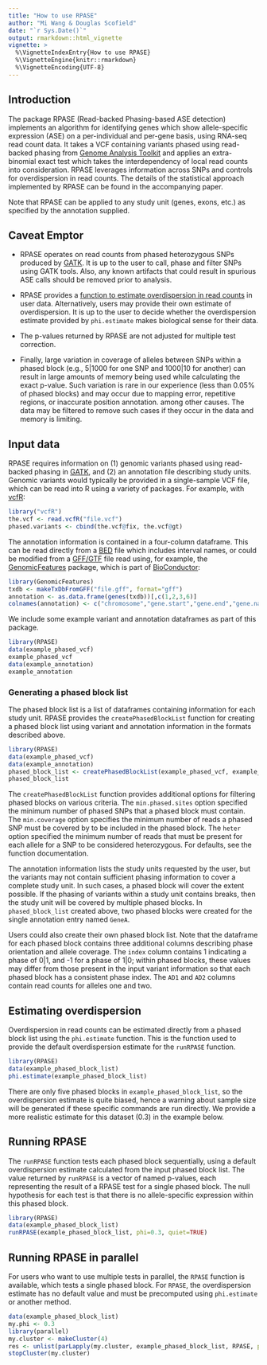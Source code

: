 ---
title: "How to use RPASE"
author: "Mi Wang & Douglas Scofield"
date: "`r Sys.Date()`"
output: rmarkdown::html_vignette
vignette: >
  %\VignetteIndexEntry{How to use RPASE}
  %\VignetteEngine{knitr::rmarkdown}
  %\VignetteEncoding{UTF-8}
---


## Introduction

The package RPASE (Read-backed Phasing-based ASE detection) implements an algorithm for identifying genes which show allele-specific expression (ASE) on a per-individual and per-gene basis, using RNA-seq read count data. It takes a VCF containing variants phased using read-backed phasing from [Genome Analysis Toolkit][GATK] and applies an extra-binomial exact test which takes the interdependency of local read counts into consideration.  RPASE leverages information across SNPs and controls for overdispersion in read counts.  The details of the statistical approach implemented by RPASE can be found in the accompanying paper.

Note that RPASE can be applied to any study unit (genes, exons, etc.) as specified by the annotation supplied.

##	Caveat Emptor

* RPASE operates on read counts from phased heterozygous SNPs produced by [GATK][GATK]. It is up to the user to call, phase and filter SNPs using GATK tools. Also, any known artifacts that could result in spurious ASE calls should be removed prior to analysis.

* RPASE provides a [function to estimate overdispersion in read counts](#estimating-overdispersion) in user data.  Alternatively, users may provide their own estimate of overdispersion.  It is up to the user to decide whether the overdispersion estimate provided by `phi.estimate` makes biological sense for their data.

* The p-values returned by RPASE are not adjusted for multiple test correction.

* Finally, large variation in coverage of alleles between SNPs within a phased block (e.g., 5|1000 for one SNP and 1000|10 for another) can result in large amounts of memory being used while calculating the exact p-value.  Such variation is rare in our experience (less than 0.05% of phased blocks) and may occur due to mapping error, repetitive regions, or inaccurate position annotation. among other causes.  The data may be filtered to remove such cases if they occur in the data and memory is limiting.

## Input data              

RPASE requires information on (1) genomic variants phased using read-backed phasing in [GATK][GATK], and (2) an annotation file describing study units.  Genomic variants would typically be provided in a single-sample VCF file, which can be read into R using a variety of packages.  For example, with [vcfR][vcfR]:

```{r, eval=FALSE}
library("vcfR")
the.vcf <- read.vcfR("file.vcf")
phased.variants <- cbind(the.vcf@fix, the.vcf@gt)
```

The annotation information is contained in a four-column dataframe.  This can be read directly from a [BED][BED] file which includes interval names, or could be modified from a [GFF/GTF][GFFGTF] file read using, for example, the [GenomicFeatures][GenomicFeatures] package, which is part of [BioConductor][BioConductor]:

```{r, eval=FALSE}
library(GenomicFeatures)
txdb <- makeTxDbFromGFF("file.gff", format="gff")
annotation <- as.data.frame(genes(txdb))[,c(1,2,3,6)]
colnames(annotation) <- c("chromosome","gene.start","gene.end","gene.name")
```

We include some example variant and annotation dataframes as part of this package.

```{r}
library(RPASE)
data(example_phased_vcf)
example_phased_vcf
data(example_annotation)
example_annotation
```

### Generating a phased block list

The phased block list is a list of dataframes containing information for each study unit.  RPASE provides the `createPhasedBlockList` function for creating a phased block list using variant and annotation information in the formats described above.

```{r}
library(RPASE)
data(example_phased_vcf)
data(example_annotation)
phased_block_list <- createPhasedBlockList(example_phased_vcf, example_annotation)
phased_block_list
```

The `createPhasedBlockList` function provides additional options for filtering phased blocks on various criteria.  The `min.phased.sites` option specified the minimum number of phased SNPs that a phased block must contain.  The `min.coverage` option specifies the minimum number of reads a phased SNP must be covered by to be included in the phased block.  The `heter` option specified the minimum number of reads that must be present for each allele for a SNP to be considered heterozygous.  For defaults, see the function documentation.

The annotation information lists the study units requested by the user, but the variants may not contain sufficient phasing information to cover a complete study unit.  In such cases, a phased block will cover the extent possible.  If the phasing of variants within a study unit contains breaks, then the study unit will be covered by multiple phased blocks.  In `phased_block_list` created above, two phased blocks were created for the single annotation entry named `GeneA`.

Users could also create their own phased block list.  Note that the dataframe for each phased block contains three additional columns describing phase orientation and allele coverage.
The `index` column contains 1 indicating a phase of 0|1, and -1 for a phase of 1|0; within phased blocks, these values may differ from those present in the input variant information so that each phased block has a consistent phase index. The `AD1` and `AD2` columns contain read counts for alleles one and two.

## Estimating overdispersion

Overdispersion in read counts can be estimated directly from a phased block list using the `phi.estimate` function.  This is the function used to provide the default overdispersion estimate for the `runRPASE` function.

```{r, warning=FALSE}
library(RPASE)
data(example_phased_block_list)
phi.estimate(example_phased_block_list)
```

There are only five phased blocks in `example_phased_block_list`, so the overdispersion estimate is quite biased, hence a warning about sample size will be generated if these specific commands are run directly.  We provide a more realistic estimate for this dataset (0.3) in the example below.

## Running RPASE

The `runRPASE` function tests each phased block sequentially, using a default overdispersion estimate calculated from the input phased block list.  The value returned by `runRPASE` is a vector of named p-values, each representing the result of a RPASE test for a single phased block.  The null hypothesis for each test is that there is no allele-specific expression within this phased block.

```{r}
library(RPASE)
data(example_phased_block_list)
runRPASE(example_phased_block_list, phi=0.3, quiet=TRUE)
```

## Running RPASE in parallel

For users who want to use multiple tests in parallel, the `RPASE` function is available, which tests a single phased block.  For `RPASE`, the overdispersion estimate has no default value and must be precomputed using `phi.estimate` or another method.

```{r, eval=FALSE}
data(example_phased_block_list)
my.phi <- 0.3
library(parallel)
my.cluster <- makeCluster(4)
res <- unlist(parLapply(my.cluster, example_phased_block_list, RPASE, phi=my.phi))
stopCluster(my.cluster)
```


[GATK]: https://software.broadinstitute.org/gatk/
[vcfR]: https://cran.r-project.org/package=vcfR
[GenomicFeatures]: https://bioconductor.org/packages/release/bioc/html/GenomicFeatures.html
[BioConductor]: https://bioconductor.org
[BED]: https://genome.ucsc.edu/FAQ/FAQformat.html#format1
[GFFGTF]: http://www.ensembl.org/info/website/upload/gff.html

